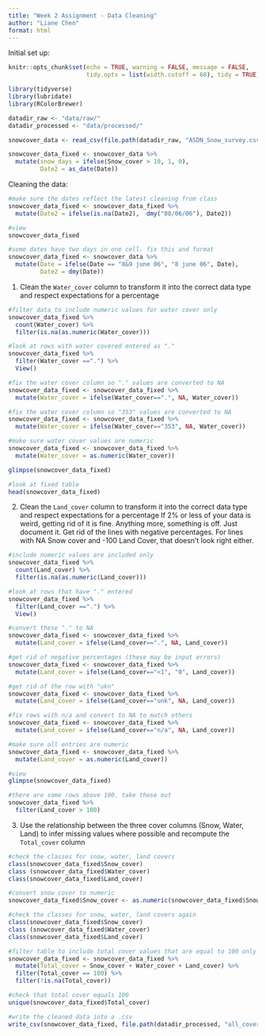 ```yaml
---
title: "Week 2 Assignment - Data Cleaning"
author: "Liane Chen"
format: html
---
```


Initial set up:

```r
knitr::opts_chunk$set(echo = TRUE, warning = FALSE, message = FALSE,
                      tidy.opts = list(width.cutoff = 60), tidy = TRUE)
```

```r
library(tidyverse)
library(lubridate)
library(RColorBrewer)
```

```r
datadir_raw <- "data/raw/"
datadir_processed <- "data/processed/"

snowcover_data <- read_csv(file.path(datadir_raw, "ASDN_Snow_survey.csv"))

snowcover_data_fixed <- snowcover_data %>%
  mutate(snow_days = ifelse(Snow_cover > 10, 1, 0),
         Date2 = as_date(Date))
```

Cleaning the data:

```r
#make sure the dates reflect the latest cleaning from class
snowcover_data_fixed <- snowcover_data_fixed %>%
  mutate(Date2 = ifelse(is.na(Date2),  dmy("08/06/06"), Date2))

#view
snowcover_data_fixed
```

```r
#some dates have two days in one cell. fix this and format
snowcover_data_fixed <- snowcover_data %>%
  mutate(Date = ifelse(Date == "8&9 june 06", "8 june 06", Date),
         Date2 = dmy(Date))
```

1.  Clean the `Water_cover` column to transform it into the correct data type and respect expectations for a percentage

```r
#filter data to include numeric values for water cover only
snowcover_data_fixed %>%
  count(Water_cover) %>%
  filter(is.na(as.numeric(Water_cover)))
```

```r
#look at rows with water covered entered as "."
snowcover_data_fixed %>%
  filter(Water_cover ==".") %>%
  View()
```

```r
#fix the water cover column so "." values are converted to NA
snowcover_data_fixed <- snowcover_data_fixed %>%
  mutate(Water_cover = ifelse(Water_cover==".", NA, Water_cover))
```

```r
#fix the water cover column so "353" values are converted to NA
snowcover_data_fixed <- snowcover_data_fixed %>%
  mutate(Water_cover = ifelse(Water_cover=="353", NA, Water_cover))
```

```r
#make sure water cover values are numeric
snowcover_data_fixed <- snowcover_data_fixed %>%
  mutate(Water_cover = as.numeric(Water_cover))

glimpse(snowcover_data_fixed)
```

```r
#look at fixed table
head(snowcover_data_fixed)
```

2.  Clean the `Land_cover` column to transform it into the correct data type and respect expectations for a percentage If 2% or less of your data is weird, getting rid of it is fine. Anything more, something is off. Just document it. Get rid of the lines with negative percentages. For lines with NA Snow cover and -100 Land Cover, that doesn't look right either.

```r
#include numeric values are included only 
snowcover_data_fixed %>%
  count(Land_cover) %>%
  filter(is.na(as.numeric(Land_cover)))
```

```r
#look at rows that have "." entered 
snowcover_data_fixed %>%
  filter(Land_cover ==".") %>%
  View()
```

```r
#convert these "." to NA
snowcover_data_fixed <- snowcover_data_fixed %>%
  mutate(Land_cover = ifelse(Land_cover==".", NA, Land_cover))
```

```r
#get rid of negative percentages (these may be input errors)
snowcover_data_fixed <- snowcover_data_fixed %>%
  mutate(Land_cover = ifelse(Land_cover=="<1", "0", Land_cover))
```

```r
#get rid of the row with "ukn"
snowcover_data_fixed <- snowcover_data_fixed %>%
  mutate(Land_cover = ifelse(Land_cover=="unk", NA, Land_cover))
```

```r
#fix rows with n/a and convert to NA to match others
snowcover_data_fixed <- snowcover_data_fixed %>%
  mutate(Land_cover = ifelse(Land_cover=="n/a", NA, Land_cover))
```

```r
#make sure all entries are numeric
snowcover_data_fixed <- snowcover_data_fixed %>%
  mutate(Land_cover = as.numeric(Land_cover))

#view
glimpse(snowcover_data_fixed)
```

```r
#there are some rows above 100. take these out
snowcover_data_fixed %>%
  filter(Land_cover > 100)
```

3.  Use the relationship between the three cover columns (Snow, Water, Land) to infer missing values where possible and recompute the `Total_cover` column

```r
#check the classes for snow, water, land covers
class(snowcover_data_fixed$Snow_cover)
class (snowcover_data_fixed$Water_cover)
class(snowcover_data_fixed$Land_cover)
```

```r
#convert snow cover to numeric
snowcover_data_fixed$Snow_cover <- as.numeric(snowcover_data_fixed$Snow_cover)
```

```r
#check the classes for snow, water, land covers again
class(snowcover_data_fixed$Snow_cover)
class (snowcover_data_fixed$Water_cover)
class(snowcover_data_fixed$Land_cover)
```

```r
#filter table to include total cover values that are equal to 100 only
snowcover_data_fixed <- snowcover_data_fixed %>% 
  mutate(Total_cover = Snow_cover + Water_cover + Land_cover) %>%
  filter(Total_cover == 100) %>% 
  filter(!is.na(Total_cover))

#check that total cover equals 100
unique(snowcover_data_fixed$Total_cover)
```

```r
#write the cleaned data into a .csv
write_csv(snowcover_data_fixed, file.path(datadir_processed, "all_cover_fixed_lianechen.csv"))
```
